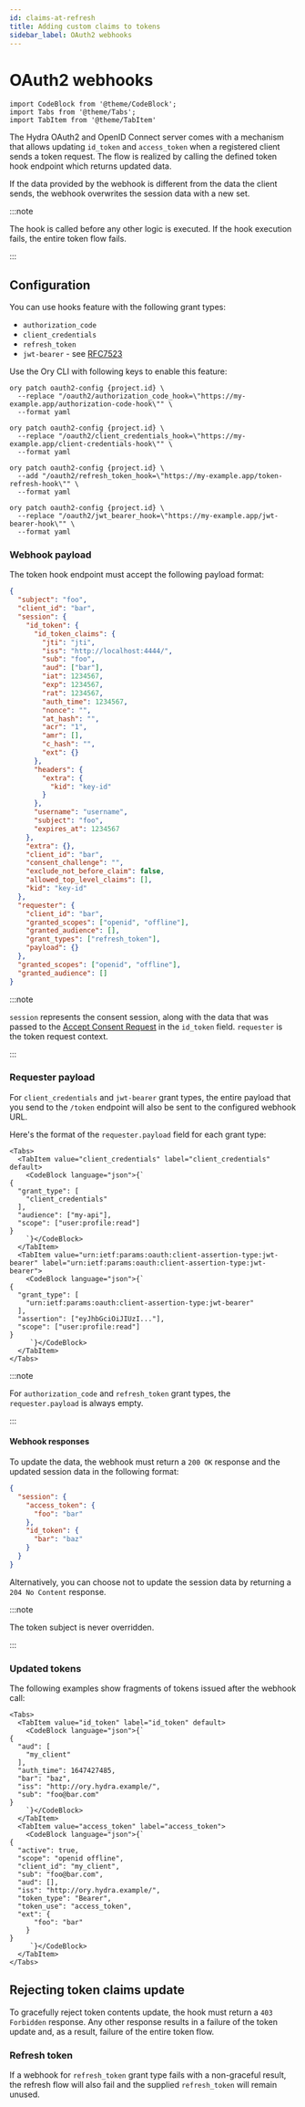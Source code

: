 ```yaml
---
id: claims-at-refresh
title: Adding custom claims to tokens
sidebar_label: OAuth2 webhooks
---
```


# OAuth2 webhooks

```mdx-code-block
import CodeBlock from '@theme/CodeBlock';
import Tabs from '@theme/Tabs';
import TabItem from '@theme/TabItem'
```

The Hydra OAuth2 and OpenID Connect server comes with a mechanism that allows updating `id_token` and `access_token` when a
registered client sends a token request. The flow is realized by calling the defined token hook endpoint which returns updated
data.

If the data provided by the webhook is different from the data the client sends, the webhook overwrites the session data with a
new set.

:::note

The hook is called before any other logic is executed. If the hook execution fails, the entire token flow fails.

:::

## Configuration

You can use hooks feature with the following grant types:

- `authorization_code`
- `client_credentials`
- `refresh_token`
- `jwt-bearer` - see [RFC7523](https://www.rfc-editor.org/rfc/rfc7523)

Use the Ory CLI with following keys to enable this feature:

```shell title="Enable the authorization code hook"
ory patch oauth2-config {project.id} \
  --replace "/oauth2/authorization_code_hook=\"https://my-example.app/authorization-code-hook\"" \
  --format yaml
```

```shell title="Enable the client credentials token hook"
ory patch oauth2-config {project.id} \
  --replace "/oauth2/client_credentials_hook=\"https://my-example.app/client-credentials-hook\"" \
  --format yaml
```

```shell title="Enable the refresh token hook"
ory patch oauth2-config {project.id} \
  --add "/oauth2/refresh_token_hook=\"https://my-example.app/token-refresh-hook\"" \
  --format yaml
```

```shell title="Enable the jwt-bearer token hook"
ory patch oauth2-config {project.id} \
  --replace "/oauth2/jwt_bearer_hook=\"https://my-example.app/jwt-bearer-hook\"" \
  --format yaml
```

### Webhook payload

The token hook endpoint must accept the following payload format:

```json
{
  "subject": "foo",
  "client_id": "bar",
  "session": {
    "id_token": {
      "id_token_claims": {
        "jti": "jti",
        "iss": "http://localhost:4444/",
        "sub": "foo",
        "aud": ["bar"],
        "iat": 1234567,
        "exp": 1234567,
        "rat": 1234567,
        "auth_time": 1234567,
        "nonce": "",
        "at_hash": "",
        "acr": "1",
        "amr": [],
        "c_hash": "",
        "ext": {}
      },
      "headers": {
        "extra": {
          "kid": "key-id"
        }
      },
      "username": "username",
      "subject": "foo",
      "expires_at": 1234567
    },
    "extra": {},
    "client_id": "bar",
    "consent_challenge": "",
    "exclude_not_before_claim": false,
    "allowed_top_level_claims": [],
    "kid": "key-id"
  },
  "requester": {
    "client_id": "bar",
    "granted_scopes": ["openid", "offline"],
    "granted_audience": [],
    "grant_types": ["refresh_token"],
    "payload": {}
  },
  "granted_scopes": ["openid", "offline"],
  "granted_audience": []
}
```

:::note

`session` represents the consent session, along with the data that was passed to the
[Accept Consent Request](https://www.ory.sh/docs/hydra/reference/api#operation/acceptConsentRequest) in the `id_token` field.
`requester` is the token request context.

:::

### Requester payload

For `client_credentials` and `jwt-bearer` grant types, the entire payload that you send to the `/token` endpoint will also be sent
to the configured webhook URL.

Here's the format of the `requester.payload` field for each grant type:

```mdx-code-block
<Tabs>
  <TabItem value="client_credentials" label="client_credentials" default>
    <CodeBlock language="json">{`
{
  "grant_type": [
    "client_credentials"
  ],
  "audience": ["my-api"],
  "scope": ["user:profile:read"]
}
    `}</CodeBlock>
  </TabItem>
  <TabItem value="urn:ietf:params:oauth:client-assertion-type:jwt-bearer" label="urn:ietf:params:oauth:client-assertion-type:jwt-bearer">
    <CodeBlock language="json">{`
{
  "grant_type": [
    "urn:ietf:params:oauth:client-assertion-type:jwt-bearer"
  ],
  "assertion": ["eyJhbGciOiJIUzI..."],
  "scope": ["user:profile:read"]
}
     `}</CodeBlock>
  </TabItem>
</Tabs>
```

:::note

For `authorization_code` and `refresh_token` grant types, the `requester.payload` is always empty.

:::

#### Webhook responses

To update the data, the webhook must return a `200 OK` response and the updated session data in the following format:

```json
{
  "session": {
    "access_token": {
      "foo": "bar"
    },
    "id_token": {
      "bar": "baz"
    }
  }
}
```

Alternatively, you can choose not to update the session data by returning a `204 No Content` response.

:::note

The token subject is never overridden.

:::

### Updated tokens

The following examples show fragments of tokens issued after the webhook call:

```mdx-code-block
<Tabs>
  <TabItem value="id_token" label="id_token" default>
    <CodeBlock language="json">{`
{
  "aud": [
    "my_client"
  ],
  "auth_time": 1647427485,
  "bar": "baz",
  "iss": "http://ory.hydra.example/",
  "sub": "foo@bar.com"
}
    `}</CodeBlock>
  </TabItem>
  <TabItem value="access_token" label="access_token">
    <CodeBlock language="json">{`
{
  "active": true,
  "scope": "openid offline",
  "client_id": "my_client",
  "sub": "foo@bar.com",
  "aud": [],
  "iss": "http://ory.hydra.example/",
  "token_type": "Bearer",
  "token_use": "access_token",
  "ext": {
      "foo": "bar"
    }
}
     `}</CodeBlock>
  </TabItem>
</Tabs>
```

## Rejecting token claims update

To gracefully reject token contents update, the hook must return a `403 Forbidden` response. Any other response results in a
failure of the token update and, as a result, failure of the entire token flow.

### Refresh token

If a webhook for `refresh_token` grant type fails with a non-graceful result, the refresh flow will also fail and the supplied
`refresh_token` will remain unused.
